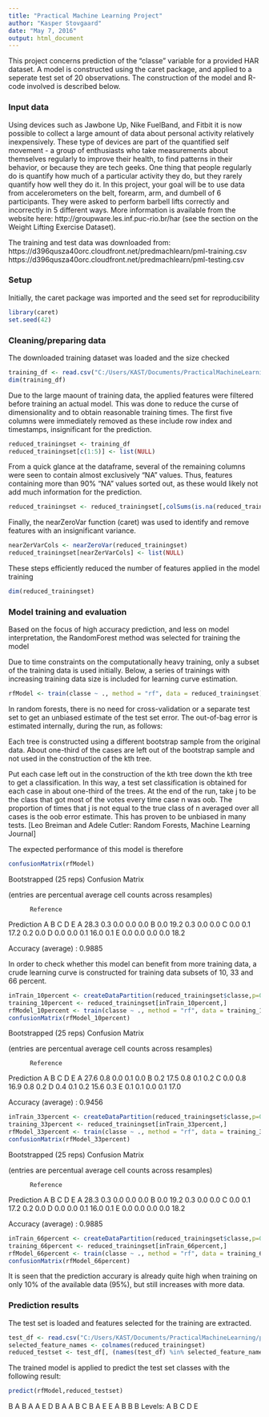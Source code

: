 ---
title: "Practical Machine Learning Project"
author: "Kasper Stovgaard"
date: "May 7, 2016"
output: html_document
---

This project concerns prediction of the "classe" variable for a provided HAR dataset. A model is constructed using the caret package, and applied to a seperate test set of 20 observations. The construction of the model and R-code involved is described below.

### Input data
Using devices such as Jawbone Up, Nike FuelBand, and Fitbit it is now possible to collect a large amount of data about personal activity relatively inexpensively. These type of devices are part of the quantified self movement - a group of enthusiasts who take measurements about themselves regularly to improve their health, to find patterns in their behavior, or because they are tech geeks. One thing that people regularly do is quantify how much of a particular activity they do, but they rarely quantify how well they do it. In this project, your goal will be to use data from accelerometers on the belt, forearm, arm, and dumbell of 6 participants. They were asked to perform barbell lifts correctly and incorrectly in 5 different ways. More information is available from the website here: http://groupware.les.inf.puc-rio.br/har (see the section on the Weight Lifting Exercise Dataset).

The training and test data was downloaded from:
https://d396qusza40orc.cloudfront.net/predmachlearn/pml-training.csv
https://d396qusza40orc.cloudfront.net/predmachlearn/pml-testing.csv

### Setup
Initially, the caret package was imported and the seed set for reproducibility
```{r}
library(caret)
set.seed(42)
```

### Cleaning/preparing data
The downloaded training dataset was loaded and the size checked
```{r}
training_df <- read.csv("C:/Users/KAST/Documents/PracticalMachineLearning/pml-training.csv")
dim(training_df)
```
Due to the large maount of training data, the applied features were filtered before training an actual model. This was done to reduce the curse of dimensionality and to obtain reasonable training times. The first five columns were immediately removed as these include row index and timestamps, insignificant for the prediction.

```{r}
reduced_trainingset <- training_df
reduced_trainingset[c(1:5)] <- list(NULL)
```

From a quick glance at the dataframe, several of the remaining columns were seen to contain almost exclusively "NA" values. Thus, features containing more than 90% "NA" values sorted out, as these would likely not add much information for the prediction. 

```{r}
reduced_trainingset <- reduced_trainingset[,colSums(is.na(reduced_trainingset))<length(reduced_trainingset)*0.9]
```

Finally, the nearZeroVar function (caret) was used to identify and remove features with an insignificant variance.

```{r}
nearZerVarCols <- nearZeroVar(reduced_trainingset)
reduced_trainingset[nearZerVarCols] <- list(NULL)
```

These steps efficiently reduced the number of features applied in the model training

```{r}
dim(reduced_trainingset)
```

### Model training and evaluation
Based on the focus of high accuracy prediction, and less on model interpretation, the RandomForest method was selected for training the model

Due to time constraints on the computationally heavy training, only a subset of the training data is used initially. Below, a series of trainings with increasing training data size is included for learning curve estimation.

```{r,eval=FALSE}
rfModel <- train(classe ~ ., method = "rf", data = reduced_trainingset)
```

In random forests, there is no need for cross-validation or a separate test set to get an unbiased estimate of the test set error. The out-of-bag error is estimated internally, during the run, as follows:

Each tree is constructed using a different bootstrap sample from the original data. About one-third of the cases are left out of the bootstrap sample and not used in the construction of the kth tree.

Put each case left out in the construction of the kth tree down the kth tree to get a classification. In this way, a test set classification is obtained for each case in about one-third of the trees. At the end of the run, take j to be the class that got most of the votes every time case n was oob. The proportion of times that j is not equal to the true class of n averaged over all cases is the oob error estimate. This has proven to be unbiased in many tests. [Leo Breiman and Adele Cutler: Random Forests, Machine Learning Journal]

The expected performance of this model is therefore

```{r,eval = FALSE}
confusionMatrix(rfModel)
```

Bootstrapped (25 reps) Confusion Matrix 

(entries are percentual average cell counts across resamples)
 
          Reference
Prediction    A    B    C    D    E
            A 28.3  0.3  0.0  0.0  0.0
            B  0.0 19.2  0.3  0.0  0.0
            C  0.0  0.1 17.2  0.2  0.0
            D  0.0  0.0  0.1 16.0  0.1
            E  0.0  0.0  0.0  0.0 18.2
                            
 Accuracy (average) : 0.9885
 
In order to check whether this model can benefit from more training data, a crude learning curve is constructed for training data subsets of 10, 33 and 66 percent.

```{r,eval=FALSE}
inTrain_10percent <- createDataPartition(reduced_trainingset$classe,p=0.1,list=FALSE)
training_10percent <- reduced_trainingset[inTrain_10percent,]
rfModel_10percent <- train(classe ~ ., method = "rf", data = training_10percent)
confusionMatrix(rfModel_10percent)
```

Bootstrapped (25 reps) Confusion Matrix 

(entries are percentual average cell counts across resamples)
 
          Reference
Prediction    A    B    C    D    E
         A 27.6  0.8  0.0  0.1  0.0
         B  0.2 17.5  0.8  0.1  0.2
         C  0.0  0.8 16.9  0.8  0.2
         D  0.4  0.1  0.2 15.6  0.3
         E  0.1  0.1  0.0  0.1 17.0
                            
 Accuracy (average) : 0.9456

```{r,eval=FALSE}
inTrain_33percent <- createDataPartition(reduced_trainingset$classe,p=0.33,list=FALSE)
training_33percent <- reduced_trainingset[inTrain_33percent,]
rfModel_33percent <- train(classe ~ ., method = "rf", data = training_33percent)
confusionMatrix(rfModel_33percent)
```

Bootstrapped (25 reps) Confusion Matrix 

(entries are percentual average cell counts across resamples)
 
          Reference
Prediction    A    B    C    D    E
         A 28.3  0.3  0.0  0.0  0.0
         B  0.0 19.2  0.3  0.0  0.0
         C  0.0  0.1 17.2  0.2  0.0
         D  0.0  0.0  0.1 16.0  0.1
         E  0.0  0.0  0.0  0.0 18.2
                            
 Accuracy (average) : 0.9885

```{r,eval=FALSE}
inTrain_66percent <- createDataPartition(reduced_trainingset$classe,p=0.66,list=FALSE)
training_66percent <- reduced_trainingset[inTrain_66percent,]
rfModel_66percent <- train(classe ~ ., method = "rf", data = training_66percent)
confusionMatrix(rfModel_66percent)
```
 

It is seen that the prediction accurary is already quite high when training on only 10% of the available data (95%), but still increases with more data.

### Prediction results

The test set is loaded and features selected for the training are extracted.

```{r}
test_df <- read.csv("C:/Users/KAST/Documents/PracticalMachineLearning/pml-testing.csv")
selected_feature_names <- colnames(reduced_trainingset)
reduced_testset <- test_df[, (names(test_df) %in% selected_feature_names)]
```

The trained model is applied to predict the test set classes with the following result:

```{r,eval = FALSE}
predict(rfModel,reduced_testset)
```

B A B A A E D B A A B C B A E E A B B B
Levels: A B C D E


